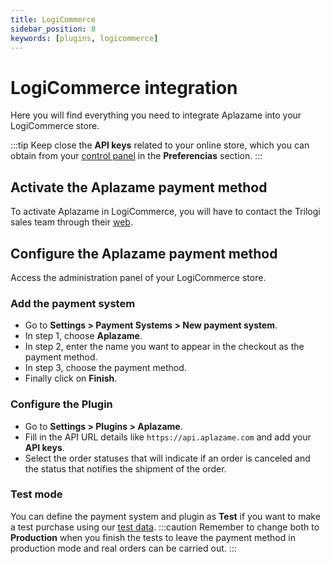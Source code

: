 ```yaml
---
title: LogiCommerce
sidebar_position: 8
keywords: [plugins, logicommerce]
---
```

# LogiCommerce integration
Here you will find everything you need to integrate Aplazame into your LogiCommerce store.

:::tip
  Keep close the **API keys** related to your online store, which you can obtain from your [control panel](https://vendors.aplazame.com/) in the **Preferencias** section.
:::

## Activate the Aplazame payment method
To activate Aplazame in LogiCommerce, you will have to contact the Trilogi sales team through their [web](https://www.logicommerce.com/).

## Configure the Aplazame payment method
Access the administration panel of your LogiCommerce store.

### Add the payment system
- Go to **Settings > Payment Systems > New payment system**.
- In step 1, choose **Aplazame**.
- In step 2, enter the name you want to appear in the checkout as the payment method.
- In step 3, choose the payment method.
- Finally click on **Finish**.

### Configure the Plugin
- Go to **Settings > Plugins > Aplazame**.
- Fill in the API URL details like `https://api.aplazame.com` and add your **API keys**.
- Select the order statuses that will indicate if an order is canceled and the status that notifies the shipment of the order.

### Test mode
You can define the payment system and plugin as **Test** if you want to make a test purchase using our [test data](../../api/test-environment/test-data/).
:::caution
  Remember to change both to **Production** when you finish the tests to leave the payment method in production mode and real orders can be carried out.
:::
